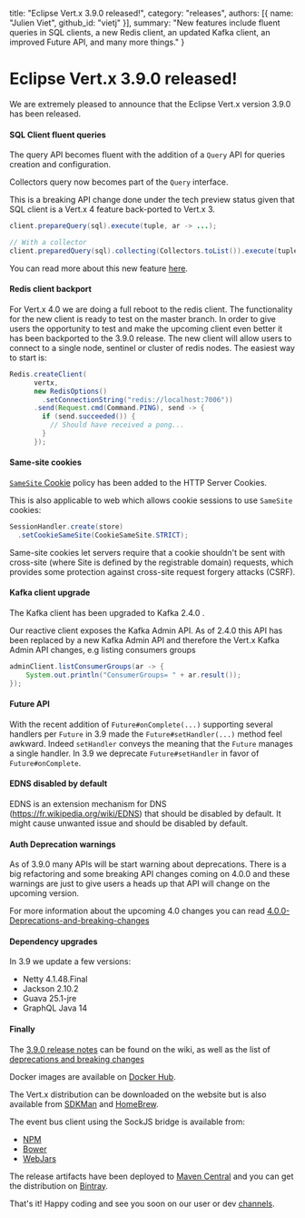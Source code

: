  title: "Eclipse Vert.x 3.9.0 released!",
  category: "releases",
  authors: [{
    name: "Julien Viet",
    github_id: "vietj"
  }],
  summary: "New features include fluent queries in SQL clients, a new Redis client, an updated Kafka client, an improved Future API, and many more things."
}

# Eclipse Vert.x 3.9.0 released!

We are extremely pleased to announce that the Eclipse Vert.x version 3.9.0 has been released.

#### SQL Client fluent queries

The query API becomes fluent with the addition of a `Query` API for queries creation and configuration.

Collectors query now becomes part of the `Query` interface.

This is a breaking API change done under the tech preview status given that SQL client is a Vert.x 4 feature back-ported to Vert.x 3.

```java
client.prepareQuery(sql).execute(tuple, ar -> ...);

// With a collector
client.preparedQuery(sql).collecting(Collectors.toList()).execute(tuple, ar -> ...);
```

You can read more about this new feature [here](https://github.com/vert-x3/wiki/wiki/3.9.0-Deprecations-and-breaking-changes#fluent-query-api).

#### Redis client backport

For Vert.x 4.0 we are doing a full reboot to the redis client. The functionality for the new client is ready to test on the master branch. In order to give users the opportunity to test and make the upcoming client even better it has been backported to the 3.9.0 release. The new client will allow users to connect to a single node, sentinel or cluster of redis nodes. The easiest way to start is:

```java
Redis.createClient(
      vertx,
      new RedisOptions()
        .setConnectionString("redis://localhost:7006"))
      .send(Request.cmd(Command.PING), send -> {
        if (send.succeeded()) {
          // Should have received a pong...
        }
      });
```

#### Same-site cookies

[`SameSite` Cookie](https://tools.ietf.org/html/draft-west-first-party-cookies-07) policy has been added to the HTTP Server Cookies.

This is also applicable to web which allows cookie sessions to use `SameSite` cookies:

```java
SessionHandler.create(store)
  .setCookieSameSite(CookieSameSite.STRICT);
```

Same-site cookies let servers require that a cookie shouldn't be sent with cross-site (where Site is defined by the registrable domain) requests,
which provides some protection against cross-site request forgery attacks (CSRF).

#### Kafka client upgrade

The Kafka client has been upgraded to Kafka 2.4.0 .

Our reactive client exposes the Kafka Admin API. As of 2.4.0 this API has been replaced by a new Kafka Admin API and therefore
the Vert.x Kafka Admin API changes, e.g listing consumers groups

```java
adminClient.listConsumerGroups(ar -> {
    System.out.println("ConsumerGroups= " + ar.result());
});
```

#### Future API

With the recent addition of `Future#onComplete(...)` supporting several handlers per `Future` in 3.9 made the
`Future#setHandler(...)` method feel awkward. Indeed `setHandler` conveys the meaning that the `Future` manages
a single handler. In 3.9 we deprecate `Future#setHandler` in favor of `Future#onComplete`.

#### EDNS disabled by default

EDNS is an extension mechanism for DNS (https://fr.wikipedia.org/wiki/EDNS) that should be disabled by default. It might
cause unwanted issue and should be disabled by default.

#### Auth Deprecation warnings

As of 3.9.0 many APIs will be start warning about deprecations. There is a big refactoring and some breaking API changes coming
on 4.0.0 and these warnings are just to give users a heads up that API will change on the upcoming version.

For more information about the upcoming 4.0 changes you can read [4.0.0-Deprecations-and-breaking-changes](https://github.com/vert-x3/wiki/wiki/4.0.0-Deprecations-and-breaking-changes)

#### Dependency upgrades

In 3.9 we update a few versions:

- Netty 4.1.48.Final
- Jackson 2.10.2
- Guava 25.1-jre
- GraphQL Java 14

#### Finally

The [3.9.0 release notes](https://github.com/vert-x3/wiki/wiki/3.9.0-Release-Notes) can be found on the wiki, as well as the
list of [deprecations and breaking changes](https://github.com/vert-x3/wiki/wiki/3.9.0-Deprecations-and-breaking-changes)

Docker images are available on [Docker Hub](https://hub.docker.com/u/vertx/).

The Vert.x distribution can be downloaded on the website but is also available from [SDKMan](http://sdkman.io/index.html) and [HomeBrew](http://brew.sh/).

The event bus client using the SockJS bridge is available from:

* [NPM](https://www.npmjs.com/package/vertx3-eventbus-client)
* [Bower](https://github.com/vert-x3/vertx-bus-bower)
* [WebJars](http://www.webjars.org/)

The release artifacts have been deployed to [Maven Central](http://search.maven.org/#search%7Cga%7C1%7Cg%3A%22io.vertx%22%20AND%20v%3A%223.9.0%22) and you can get the distribution on [Bintray](https://bintray.com/vertx/downloads/distribution/3.9.0/view).

That's it! Happy coding and see you soon on our user or dev [channels](https://vertx.io/community).
